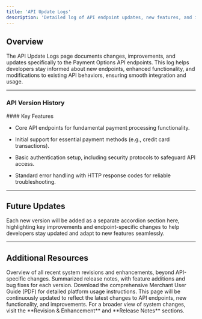 ```yaml
---
title: 'API Update Logs'
description: 'Detailed log of API endpoint updates, new features, and improvements.'
---
```


## **Overview**

The API Update Logs page documents changes, improvements, and updates specifically to the Payment Options API endpoints. This log helps developers stay informed about new endpoints, enhanced functionality, and modifications to existing API behaviors, ensuring smooth integration and usage.

***

### **API Version History**

<Accordion title="Version 1.x - Initial Release">
  #### Key Features

  * Core API endpoints for fundamental payment processing functionality.

  * Initial support for essential payment methods (e.g., credit card transactions).

  * Basic authentication setup, including security protocols to safeguard API access.

  * Standard error handling with HTTP response codes for reliable troubleshooting.
</Accordion>

***

## **Future Updates**

Each new version will be added as a separate accordion section here, highlighting key improvements and endpoint-specific changes to help developers stay updated and adapt to new features seamlessly.

***

## **Additional Resources**

<CardGroup>
  <Card title="Revision & Enhancement" icon="chart-line" href="/change-logs/revision-enhancement">
    Overview of all recent system revisions and enhancements, beyond API-specific changes.
  </Card>

  <Card title="Release Notes" icon="file" href="/change-logs/release-notes">
    Summarized release notes, with feature additions and bug fixes for each version.
  </Card>

  <Card title="Merchant User Guide" icon="book" href="/static/downloads/PO-MerchantUserGuide-EN.pdf">
    Download the comprehensive Merchant User Guide (PDF) for detailed platform usage instructions.
  </Card>
</CardGroup>

<Note>
  This page will be continuously updated to reflect the latest changes to API endpoints, new functionality, and improvements. For a broader view of system changes, visit the **Revision & Enhancement** and **Release Notes** sections.
</Note>